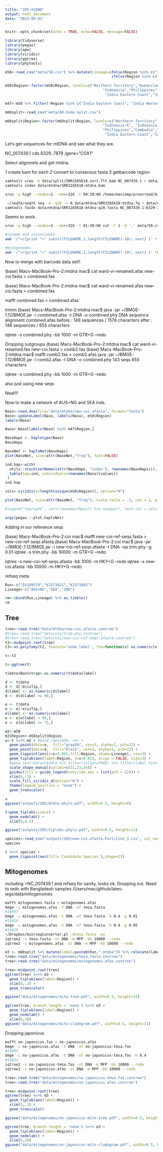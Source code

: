 ```yaml
---
title: "205-mtDNA"
output: html_document
date: "2023-09-01"
---
```


```r
knitr::opts_chunk$set(echo = TRUE, echo=FALSE, message=FALSE)
```

```r
library(tidyverse)
library(pegas)
library(ape)
library(viridis)
library(ggtree)
library(phytools)
```

```r
m58<-read_csv("meta/58.csv") %>% mutate(Lineage=ifelse(Region %in% c("India Eastern Coast", "India Western Coast"), "IND",
                                                 ifelse(Region %in% c("Northern Territory","Queensland" ,"Papua New Guinea"),
                                                                      "AUS+NG","SEA")))
m58$Region<-factor(m58$Region, levels=c("Northern Territory","Queensland","Papua New Guinea",
                                             "Indonesia","Philippines","Cambodia","Thailand", "Vietnam",
                                              "India Eastern Coast","India Western Coast"))

m47<-m58 %>% filter(!Region %in% c("India Eastern Coast", "India Western Coast"))

m60split<-read_csv("meta/60-Indo-split.csv")

m60split$Region<-factor(m60split$Region, levels=c("Northern Territory","Queensland","Papua New Guinea",
                                             "Indonesia-K", "Indonesia-SJ", "Indonesia-SU",
                                             "Philippines","Cambodia","Thailand", "Vietnam","Bangladesh",
                                              "India Eastern Coast","India Western Coast"))

```
Let's get sequences for mtDNA and see what they are.

NC_007439.1  cds 6329..7879
                     /gene="COX1"    
                     
                     
Select alignmets and get mtdna.  


_1_ create bam for each
_2_ convert to consensus fasta
_3_ getbarcode region

```sh
samtools view -b data/split/SRR3165618.sort.flt.bam NC_007439.1 > data/mtdna/SRR3165618-mtdna.bam
samtools index data/mtdna/SRR3165618-mtdna.bam

srun -p high --nodes=1 --mem=32G -t 00:30:00 /home/maccamp/proovread/bin/bam2cns --bam data/mtdna/SRR3165618-mtdna.bam --ref genome/NC_007439.1.fasta --prefix data/mtdna/SRR3165618-mtdna

 ~/seqtk/seqtk seq -a -q20 -n N data/mtdna/SRR3165618-mtdna.fq > data/mtdna/SRR3165618-mtdna-q20.fasta
samtools faidx data/mtdna/SRR3165618-mtdna-q20.fasta NC_007439.1:6329-7879 > data/mtdna/SRR3165618-coi.fasta
```

Seems to work.  

```sh
srun -p high --nodes=1 --mem=32G -t 01:30:00 cut -f 1 -d ',' meta/58.csv | while read run; do samtools view -b data/split/$run.sort.flt.bam NC_007439.1 > data/mtdna/$run-mtdna.bam; samtools index data/mtdna/$run-mtdna.bam; /home/maccamp/proovread/bin/bam2cns --bam data/mtdna/$run-mtdna.bam --ref genome/NC_007439.1.fasta --prefix data/mtdna/$run-mtdna;  ~/seqtk/seqtk seq -a -q20 -n N data/mtdna/$run-mtdna.fq > data/mtdna/$run-mtdna-q20.fasta; samtools faidx data/mtdna/$run-mtdna-q20.fasta NC_007439.1:6329-7879 > data/mtdna/$run-coi.fasta; done;

#rename and consolidate.
awk '/^>/{print ">" substr(FILENAME,1,length(FILENAME)-10); next} 1' *-coi.fasta

#mitogenomes
awk '/^>/{print ">" substr(FILENAME,1,length(FILENAME)-10); next} 1' *mtdna-q20.fasta > mitogenomes.fasta
```


Now to merge with barcode data set!!

(base) Macs-MacBook-Pro-2:mtdna mac$ cat ward-vi-renamed.afas new-coi.fasta > combined.fas

(base) Macs-MacBook-Pro-2:mtdna mac$ cat ward-vi-renamed.afas new-coi.fasta > combined.fas

mafft combined.fas > combined.afas`

trimm 
(base) Macs-MacBook-Pro-2:mtdna mac$ java -jar ~/BMGE-1.12/BMGE.jar -i combined.afas -t DNA -o combined.phy 
   DNA sequence alignment combined.afas
   before : 148 sequences / 1576 characters
   after :  148 sequences / 655 characters  
  
 iqtree -s combined.phy -bb 1000 -m GTR+G --redo 

Dropping outgroups
(base) Macs-MacBook-Pro-2:mtdna mac$ cat ward-vi-renamed.fas new-coi.fasta > comb2.fas
(base) Macs-MacBook-Pro-2:mtdna mac$ mafft comb2.fas > comb2.afas
java -jar ~/BMGE-1.12/BMGE.jar -i comb2.afas -t DNA -o combined.phy
143 seqs 655 characters 

 iqtree -s combined.phy -bb 1000 -m GTR+G --redo 
 
 also just using new seqs
 
 Neat!!!
 
 Now to make a network of AUS+NG and SEA inds.   
 
```r
Naso<-read.dna(file="data/mtdna/new-coi.afasta", format="fasta")
Naso<-updateLabel(Naso, labels(Naso), m58$Region)
labels(Naso)
```
 
```r
Naso<-Naso[labels(Naso) %in% m47$Region,]
```

```r
NasoHaps <- haplotype(Naso)
NasoHaps
```

```r
NasoNet <- haploNet(NasoHaps)
plot(NasoNet, size=attr(NasoNet,"freq"), fast=FALSE)
```


```r
ind.hap<-with(
  utils::stack(setNames(attr(NasoHaps, "index"), rownames(NasoHaps))),
  table(hap=ind, individuals=rownames(Naso)[values])
 )
ind.hap
```


```r
cols<-viridis(n=length(unique(m58$Region)), option="H")
```
```r
plot(NasoNet, size=attr(NasoNet, "freq"), scale.ratio = .3, cex = 1, pie=ind.hap, labels = FALSE, bg=cols)

#legend("topright", sort(rownames(Naso)) %>% unique(), text.col = cols)
```

```r
args(pegas:::plot.haploNet)
```



Adding in our reference seqs

(base) Macs-MacBook-Pro-2:coi mac$ mafft new-coi-ref-seqs.fasta > new-coi-ref-seqs.afasta
(base) Macs-MacBook-Pro-2:coi mac$ java -jar ~/BMGE-1.12/BMGE.jar -i new-coi-ref-seqs.afasta -t DNA -op trim.phy -g 0.01
 iqtree -s trim.phy -bb 10000 -m GTR+G --redo 

 iqtree -s new-coi-ref-seqs.afasta -bb 1000 -m HKY+G --redo 
iqtree -s new-coi.afasta -bb 10000 -m HKY+G --redo 

refseq meta

```r
Run<-c("EU189379","KJ573921","KJ573895")
Lineage<-c("AUS+NG","SEA","IND")

rm<-cbind(Run,Lineage) %>% as_tibble() 
rm
```

## Tree
```r
tree<-read.tree("data/mtdna/new-coi.afasta.contree")
#tree<-read.tree("data/coi/trim.phy.contree")
#tree<-read.tree("data/coi/new-coi-ref-seqs.afasta.contree")
t2<-midpoint.root(tree)
t3<-as.polytomy(t2, feature='node.label', fun=function(x) as.numeric(x) < 75)

t<-t3

t<-ggtree(t)

t$data$Bootstrap<-as.numeric(t$data$label)

d <- t$data
d <- d[!d$isTip,]
d$label <- as.numeric(d$label)
d <- d[d$label >= 90,]

e <- t$data
e <- e[!e$isTip,]
e$label <- as.numeric(e$label)
e <- e[e$label < 90,]
e <- e[e$label >= 75,]
```

```r
m2<-m58
m2$Region<-m58split$Region
u<-t %<+% m2 + #bind_rows(m58, rm) +
  geom_point(data=e,  fill="gray50", cex=3, alpha=1, pch=22) +
  geom_point(data=d,  fill="black", cex=3, alpha=1, pch=22) +
  geom_tippoint(aes(x=x+0.002,fill=Region, shape=Lineage), cex=3) + 
  geom_tiplab(aes(label=Region, x=x+0.01), align = FALSE, size=3) +
  #geom_text(data=t$data %>% filter(isTip==TRUE) %>% filter(label %in% Run), aes(label=label, x=x+0.01), size=3) +
  scale_shape_manual(values=c(21,23,24)) +
  guides(fill = guide_legend(override.aes = list(pch = 22))) +
  xlim(0,.1) +
  scale_fill_viridis_d(option="H") +
  theme(legend.position = "none") +
  geom_treescale()

u
ggsave("outputs/205/mtdna-phylo.pdf", width=6.5, height=8)

```

```r
t+geom_tiplab(size=2) +
  geom_nodelab() +
  xlim(0,0.1) 

ggsave("outputs/205/tiplabs-phylo.pdf", width=8.5, height=11)

```

```r
species<-read_csv("outputs/205/new-coi.afasta.Partition_1.csv", col_names=c("label","Candidate Species"))
species
```

```r
t %<+% species +
  geom_tippoint(aes(fill=`Candidate Species`),shape=21)
```


## Mitogenomes

including >NC_007439.1 and refseq for sanity, looks ok. Dropping out.  Need to redo with Bangladesh samples
/Users/mac/github/lates-wgs/data/mitogenomes


```sh
mafft mitogenomes.fasta > mitogenomes.afas  
bmge -i mitogenomes.afas -t DNA -of tmsa.fasta
#14897
bmge -i mitogenomes.afas -t DNA -of tmsa.fasta -h 0.4 -g 0.01
#14419
bmge -i mitogenomes.afas -t DNA -of tmsa.fasta -h 0.4 -g 0.05
#14419
~/Dropbox/bin/seqConverter.pl -dtmsa.fasta -on
iqtree2 -s tmsa.fasta -st DNA -m MFP -bb 10000 --redo
iqtree2 -s mitogenomes.afas -st DNA -m MFP -bb 10000 --redo

```

```r
m3 <- m60split %>% mutate(label=paste0(Run,"-mtdna")) %>% relocate(label)
tree<-read.tree("data/mitogenomes/tmsa.fasta.contree")
tree<-read.tree("data/mitogenomes/mitogenomes.afas.contree")

tree<-midpoint.root(tree)
ggtree(tree) %<+% m3 +
  geom_tiplab(aes(label=Region)) +
  xlim(0,.2) +
  geom_treescale()

ggsave("data/mitogenomes/mito-tree.pdf", width=8.5, height=11)


```

```r
ggtree(tree, branch.length = 'none') %<+% m3 +
  geom_tiplab(aes(label=Region)) +
  geom_nodelab() +
  xlim(0,20)
ggsave("data/mitogenomes/mito-cladogram.pdf", width=8.5, height=11)

```

Dropping japonicus
```sh

mafft no-japonicus.fas > no-japonicus.afas  
bmge -i no-japonicus.afas -t DNA -of no-japonicus-tmsa.fas
#14893
bmge -i no-japonicus.afas -t DNA -of no-japonicus-tmsa.fas -h 0.4
#14422
iqtree2 -s no-japonicus-tmsa.fas -st DNA -m MFP -bb 10000 --redo
iqtree2 -s no-japonicus.afas -st DNA -m MFP -bb 10000 --redo

```

```r
tree<-read.tree("data/mitogenomes/no-japonicus-tmsa.fas.contree")
tree<-read.tree("data/mitogenomes/no-japonicus.afas.contree")

tree<-midpoint.root(tree)
ggtree(tree) %<+% m3 +
  geom_tiplab(aes(label=Region)) +
  xlim(0,.2) +
  geom_treescale()

ggsave("data/mitogenomes/no-japonicus-mito-tree.pdf", width=8.5, height=11)


```

```r
ggtree(tree, branch.length = 'none') %<+% m3 +
  geom_tiplab(aes(label=Region)) +
  geom_nodelab() +
  xlim(0,20)
ggsave("data/mitogenomes/no-japonicus-mito-cladogram.pdf", width=8.5, height=11)

```
